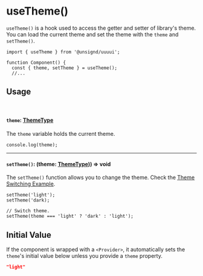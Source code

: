 
<Meta of={UseThemeStories} />

# useTheme()

`useTheme()` is a hook used to access the getter and setter of library's theme. You can load the current theme and set the theme with the `theme` and `setTheme()`.

```tsx
import { useTheme } from '@unsignd/uuuui';

function Component() {
  const { theme, setTheme } = useTheme();
  //...
```

## Usage

<br />

#### `theme`: [ThemeType](/docs/type-themetype--docs)

The `theme` variable holds the current theme.

```tsx
console.log(theme);
```

<hr />

#### `setTheme()`: (theme: [ThemeType](/docs/type-themetype--docs))) => void

The `setTheme()` function allows you to change the theme. Check the [<ins>Theme Switching Example</ins>](/story/hook-usetheme--theme-switch).

```tsx
setTheme('light');
setTheme('dark);

// Switch theme.
setTheme(theme === 'light' ? 'dark' : 'light');
```

## Initial Value

If the component is wrapped with a `<Provider>`, it automatically sets the `theme`'s initial value below unless you provide a `theme` property.

```json
"light"
```
